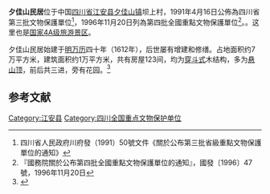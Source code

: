 {{coord|28|36|53|N|105|06|54|E|display=title|scale:10000}}
{{msg:四川省文物保護單位
|名稱 = 夕佳山民居
|編號 = 60
|圖片 = 
|級別 = S3
|分類 = 
|時代 = [[清代|清代]]
|地点 = [[四川省|四川省]][[江安縣|江安縣]][[夕佳山鄉|夕佳山鄉]]
|坐標 =
|登錄 = 1991年4月16日
}}
{{msg:四川省文物保護單位
|名稱 = 夕佳山民居
|編號 = 184
|圖片 = 
|級別 = 104
|分類 = 
|時代 = 明、清
|地点 = [[四川省|四川省]][[江安縣|江安縣]]
|坐標 =
|登錄 = 1996年11月20日
}}
 
'''夕佳山民居'''位于中国[[四川省|四川省]][[江安县|江安县]][[夕佳山镇|夕佳山镇]]坝上村，1991年4月16日公佈為四川省第三批文物保護單位<ref>四川省人民政府川府發（1991）50號文件《關於公布第三批省級重點文物保護單位的通知》</ref>，1996年11月20日列為第四批全國重點文物保護單位<ref>『國務院關於公布第四批全國重點文物保護單位的通知』，國發〔1996〕47號，1996年11月20日</ref>。。这里也是[[国家4A级旅游景区|国家4A级旅游景区]]。

夕佳山民居始建于[[明朝|明]][[万历|万历]]四十年（1612年），后世屡有增建和修缮。占地面积约7万平方米，建筑面积约1万平方米，共有房屋123间，均为[[穿斗式|穿斗式]]木结构，多为[[悬山顶|悬山顶]]，前后共三进，旁有花园。<ref>{{Cite book |title=全国重点文物保护单位（第一至第五批）·第Ⅲ卷 |publisher=文物出版社 |year=2004 |isbn=7-5010-1525-2 |pages=100 }}</ref>

==参考文献==
{{reflist}}
{{四川园林}}
{{四川全国重点文物保护单位}}
[[Category:江安县|Category:江安县]]
[[Category:四川全国重点文物保护单位|Category:四川全国重点文物保护单位]]
